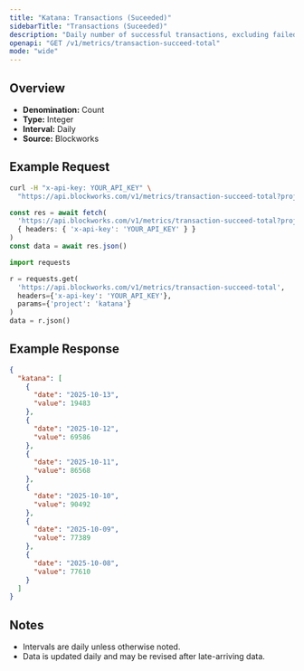 ```yaml
---
title: "Katana: Transactions (Suceeded)"
sidebarTitle: "Transactions (Suceeded)"
description: "Daily number of successful transactions, excluding failed transactions."
openapi: "GET /v1/metrics/transaction-succeed-total"
mode: "wide"
---
```


## Overview

- **Denomination:** Count
- **Type:** Integer
- **Interval:** Daily
- **Source:** Blockworks

## Example Request

<CodeGroup>

```bash cURL
curl -H "x-api-key: YOUR_API_KEY" \
  "https://api.blockworks.com/v1/metrics/transaction-succeed-total?project=katana"
```

```typescript TypeScript
const res = await fetch(
  'https://api.blockworks.com/v1/metrics/transaction-succeed-total?project=katana',
  { headers: { 'x-api-key': 'YOUR_API_KEY' } }
)
const data = await res.json()
```

```python Python
import requests

r = requests.get(
  'https://api.blockworks.com/v1/metrics/transaction-succeed-total',
  headers={'x-api-key': 'YOUR_API_KEY'},
  params={'project': 'katana'}
)
data = r.json()
```

</CodeGroup>

## Example Response

```json
{
  "katana": [
    {
      "date": "2025-10-13",
      "value": 19483
    },
    {
      "date": "2025-10-12",
      "value": 69586
    },
    {
      "date": "2025-10-11",
      "value": 86568
    },
    {
      "date": "2025-10-10",
      "value": 90492
    },
    {
      "date": "2025-10-09",
      "value": 77389
    },
    {
      "date": "2025-10-08",
      "value": 77610
    }
  ]
}
```

## Notes
- Intervals are daily unless otherwise noted.
- Data is updated daily and may be revised after late-arriving data.